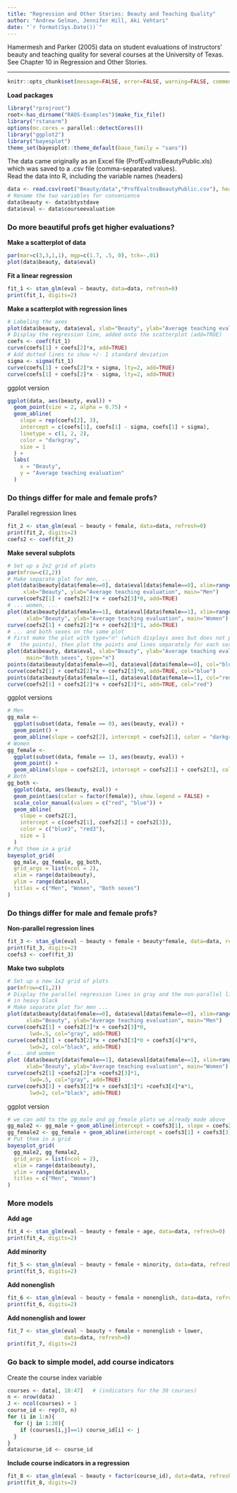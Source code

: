 ```yaml
---
title: "Regression and Other Stories: Beauty and Teaching Quality"
author: "Andrew Gelman, Jennifer Hill, Aki Vehtari"
date: "`r format(Sys.Date())`"
---
```

Hamermesh and Parker (2005) data on student evaluations of
instructors’ beauty and teaching quality for several courses at the
University of Texas. See Chapter 10 in Regression and Other
Stories.

-------------


```r
knitr::opts_chunk$set(message=FALSE, error=FALSE, warning=FALSE, comment=NA)
```

**Load packages**

```r
library("rprojroot")
root<-has_dirname("RAOS-Examples")$make_fix_file()
library("rstanarm")
options(mc.cores = parallel::detectCores())
library("ggplot2")
library("bayesplot")
theme_set(bayesplot::theme_default(base_family = "sans"))
```

The data came originally as an Excel file (ProfEvaltnsBeautyPublic.xls)
which was saved to a .csv file (comma-separated values).<br/>
Read the data into R, including the variable names (headers)

```r
data <- read.csv(root("Beauty/data","ProfEvaltnsBeautyPublic.csv"), header=TRUE)
# Rename the two variables for convenience
data$beauty <- data$btystdave
data$eval <- data$courseevaluation
```

### Do more beautiful profs get higher evaluations?

**Make a scatterplot of data**

```r
par(mar=c(3,3,1,1), mgp=c(1.7, .5, 0), tck=-.01)
plot(data$beauty, data$eval)
```

**Fit a linear regression**

```r
fit_1 <- stan_glm(eval ~ beauty, data=data, refresh=0)
print(fit_1, digits=2)
```

**Make a scatterplot with regression lines**

```r
# Labeling the axes
plot(data$beauty, data$eval, xlab="Beauty", ylab="Average teaching evaluation")
# Display the regression line, added onto the scatterplot (add=TRUE)
coefs <- coef(fit_1)
curve(coefs[1] + coefs[2]*x, add=TRUE)
# Add dotted lines to show +/- 1 standard deviation
sigma <- sigma(fit_1)
curve(coefs[1] + coefs[2]*x + sigma, lty=2, add=TRUE)
curve(coefs[1] + coefs[2]*x - sigma, lty=2, add=TRUE)
```

ggplot version

```r
ggplot(data, aes(beauty, eval)) +
  geom_point(size = 2, alpha = 0.75) +
  geom_abline(
    slope = rep(coefs[2], 3),
    intercept = c(coefs[1], coefs[1] - sigma, coefs[1] + sigma),
    linetype = c(1, 2, 2),
    color = "darkgray",
    size = 1
  ) +
  labs(
    x = "Beauty",
    y = "Average teaching evaluation"
  )
```

### Do things differ for male and female profs?  
Parallel regression lines

```r
fit_2 <- stan_glm(eval ~ beauty + female, data=data, refresh=0)
print(fit_2, digits=2)
coefs2 <- coef(fit_2)
```

**Make several subplots**

```r
# Set up a 2x2 grid of plots
par(mfrow=c(2,2))
# Make separate plot for men, ...
plot(data$beauty[data$female==0], data$eval[data$female==0], xlim=range(data$beauty), ylim=range(data$eval),
     xlab="Beauty", ylab="Average teaching evaluation", main="Men")
curve(coefs2[1] + coefs2[2]*x + coefs2[3]*0, add=TRUE)
# ... women, ...
plot(data$beauty[data$female==1], data$eval[data$female==1], xlim=range(data$beauty), ylim=range(data$eval),
      xlab="Beauty", ylab="Average teaching evaluation", main="Women")
curve(coefs2[1] + coefs2[2]*x + coefs2[3]*1, add=TRUE)
# ... and both sexes on the same plot
# First make the plot with type="n" (which displays axes but does not plot
#   the points), then plot the points and lines separately for each sex
plot(data$beauty, data$eval, xlab="Beauty", ylab="Average teaching evaluation",
      main="Both sexes", type="n")
points(data$beauty[data$female==0], data$eval[data$female==0], col="blue")
curve(coefs2[1] + coefs2[2]*x + coefs2[3]*0, add=TRUE, col="blue")
points(data$beauty[data$female==1], data$eval[data$female==1], col="red")
curve(coefs2[1] + coefs2[2]*x + coefs2[3]*1, add=TRUE, col="red")
```

ggplot versions

```r
# Men 
gg_male <-
  ggplot(subset(data, female == 0), aes(beauty, eval)) +
  geom_point() +
  geom_abline(slope = coefs2[2], intercept = coefs2[1], color = "darkgray")
# Women
gg_female <-
  ggplot(subset(data, female == 1), aes(beauty, eval)) +
  geom_point() +
  geom_abline(slope = coefs2[2], intercept = coefs2[1] + coefs2[3], color = "darkgray")
# Both
gg_both <-
  ggplot(data, aes(beauty, eval)) +
  geom_point(aes(color = factor(female)), show.legend = FALSE) +
  scale_color_manual(values = c("red", "blue")) +
  geom_abline(
    slope = coefs2[2],
    intercept = c(coefs2[1], coefs2[1] + coefs2[3]),
    color = c("blue3", "red3"),
    size = 1
  )
# Put them in a grid
bayesplot_grid(
  gg_male, gg_female, gg_both,
  grid_args = list(ncol = 2),
  xlim = range(data$beauty),
  ylim = range(data$eval),
  titles = c("Men", "Women", "Both sexes")
)
```

### Do things differ for male and female profs?  
**Non-parallel regression lines**

```r
fit_3 <- stan_glm(eval ~ beauty + female + beauty*female, data=data, refresh=0)
print(fit_3, digits=2)
coefs3 <- coef(fit_3)
```

**Make two subplots**

```r
# Set up a new 1x2 grid of plots
par(mfrow=c(1,2))
# Display the parallel regression lines in gray and the non-parallel lines
# in heavy black
# Make separate plot for men ...
plot(data$beauty[data$female==0], data$eval[data$female==0], xlim=range(data$beauty), ylim=range(data$eval),
      xlab="Beauty", ylab="Average teaching evaluation", main="Men")
curve(coefs2[1] + coefs2[2]*x + coefs2[3]*0,
       lwd=.5, col="gray", add=TRUE)
curve(coefs3[1] + coefs3[2]*x + coefs3[3]*0 + coefs3[4]*x*0,
       lwd=2, col="black", add=TRUE)
# ... and women
plot (data$beauty[data$female==1], data$eval[data$female==1], xlim=range(data$beauty), ylim=range(data$eval),
      xlab="Beauty", ylab="Average teaching evaluation", main="Women")
curve(coefs2[1] +coefs2[2]*x +coefs2[3]*1,
       lwd=.5, col="gray", add=TRUE)
curve(coefs3[1] + coefs3[2]*x + coefs3[3]*1 +coefs3[4]*x*1,
       lwd=2, col="black", add=TRUE)
```

ggplot version

```r
# we can add to the gg_male and gg_female plots we already made above
gg_male2 <- gg_male + geom_abline(intercept = coefs3[1], slope = coefs3[2], size = 1)
gg_female2 <- gg_female + geom_abline(intercept = coefs3[1] + coefs3[3], slope = coefs3[2] + coefs3[4], size = 1)
# Put them in a grid
bayesplot_grid(
  gg_male2, gg_female2,
  grid_args = list(ncol = 2),
  xlim = range(data$beauty),
  ylim = range(data$eval),
  titles = c("Men", "Women")
)
```

### More models
**Add age**

```r
fit_4 <- stan_glm(eval ~ beauty + female + age, data=data, refresh=0)
print(fit_4, digits=2)
```

**Add minority**

```r
fit_5 <- stan_glm(eval ~ beauty + female + minority, data=data, refresh=0)
print(fit_5, digits=2)
```

**Add nonenglish**

```r
fit_6 <- stan_glm(eval ~ beauty + female + nonenglish, data=data, refresh=0)
print(fit_6, digits=2)
```

**Add nonenglish and lower**

```r
fit_7 <- stan_glm(eval ~ beauty + female + nonenglish + lower,
                  data=data, refresh=0)
print(fit_7, digits=2)
```

### Go back to simple model, add course indicators
Create the course index variable

```r
courses <- data[, 18:47]   # (indicators for the 30 courses)
n <- nrow(data)
J <- ncol(courses) + 1
course_id <- rep(0, n)
for (i in 1:n){
  for (j in 1:30){
    if (courses[i,j]==1) course_id[i] <- j
  }
}
data$course_id <- course_id
```

**Include course indicators in a regression**

```r
fit_8 <- stan_glm(eval ~ beauty + factor(course_id), data=data, refresh=0)
print(fit_8, digits=2)
```

